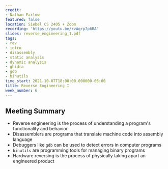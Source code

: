 ```yaml
---
credit:
- Nathan Farlow
featured: false
location: Siebel CS 2405 + Zoom
recording: 'https://youtu.be/rvAqrp7p6RA'
slides: reverse_engineering_1.pdf
tags:
- rev
- intro
- disassembly
- static analysis
- dynamic analysis
- ghidra
- gdb
- binutils
time_start: 2021-10-07T18:00:00.000000-05:00
title: Reverse Engineering I
week_number: 6
---
```

## Meeting Summary
- Reverse engineering is the process of understanding a program's functionality and behavior
- Disassemblers are programs that translate machine code into assembly language
- Debuggers like `gdb` can be used to detect errors in computer programs
- `binutils` are programming tools for managing binary programs
- Hardware reversing is the process of physically taking apart an engineered product